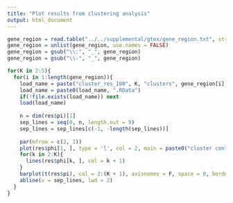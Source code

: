 ```yaml
---
title: "Plot results from clustering analysis"
output: html_document
---
```



```r
gene_region = read.table("../../supplemental/gtex/gene_region.txt", stringsAsFactors = FALSE)
gene_region = unlist(gene_region, use.names = FALSE)
gene_region = gsub("\\:", "_", gene_region)
gene_region = gsub("\\-", "_", gene_region)
```


```r


for(K in 2:5){
  for(i in 1:length(gene_region)){
    load_name = paste("cluster_res_100", K, "clusters", gene_region[i], sep = "_")
    load_name = paste0(load_name, ".RData")
    if(!file.exists(load_name)) next
    load(load_name)
    
    n = dim(res$pi)[1]
    sep_lines = seq(0, n, length.out = 9)
    sep_lines = sep_lines[c(-1, -length(sep_lines))]
    
    par(mfrow = c(2, 1))
    plot(res$phi[1, ], type = 'l', col = 2, main = paste0("cluster center for ", region))
    for(k in 2:K){
      lines(res$phi[k, ], col = k + 1)
    }
    barplot(t(res$pi), col = 2:(K + 1), axisnames = F, space = 0, border = NA, main = paste0("structure plot for ", region), las = 1, ylim = c(0, 1), cex.axis = 1.5, cex.main = 1.4)
    abline(v = sep_lines, lwd = 2)
  }
}
```

